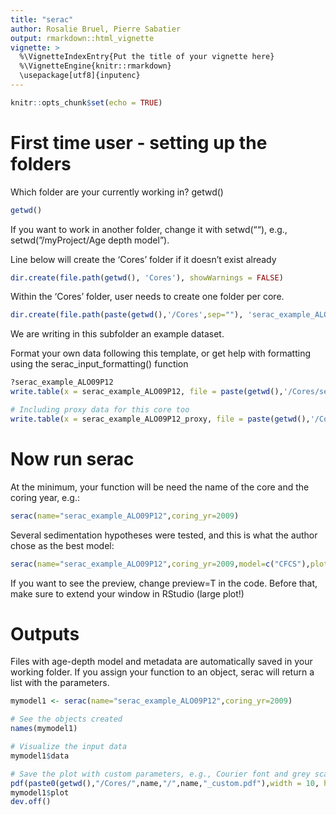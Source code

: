 ```yaml
---
title: "serac"
author: Rosalie Bruel, Pierre Sabatier
output: rmarkdown::html_vignette
vignette: >
  %\VignetteIndexEntry{Put the title of your vignette here}
  %\VignetteEngine{knitr::rmarkdown}
  \usepackage[utf8]{inputenc}
---
```


```r
knitr::opts_chunk$set(echo = TRUE)
```

# First time user - setting up the folders

Which folder are your currently working in?
getwd()
```r
getwd()
```

If you want to work in another folder, change it with setwd(""), e.g., setwd("/myProject/Age depth model").

Line below will create the 'Cores' folder if it doesn't exist already
```r
dir.create(file.path(getwd(), 'Cores'), showWarnings = FALSE)
```

Within the 'Cores' folder, user needs to create one folder per core.
```r
dir.create(file.path(paste(getwd(),'/Cores',sep=""), 'serac_example_ALO09P12'), showWarnings = FALSE)

```

We are writing in this subfolder an example dataset.

Format your own data following this template, or get help with formatting using the serac_input_formatting() function

```r
?serac_example_ALO09P12
write.table(x = serac_example_ALO09P12, file = paste(getwd(),'/Cores/serac_example_ALO09P12/serac_example_ALO09P12.txt',sep=""),col.names = T, row.names = F,sep="\t")

# Including proxy data for this core too
write.table(x = serac_example_ALO09P12_proxy, file = paste(getwd(),'/Cores/serac_example_ALO09P12/serac_example_ALO09P12_proxy.txt',sep=""),col.names = T, row.names = F,sep="\t")

```

# Now run serac
At the minimum, your function will be need the name of the core and the coring year, e.g.:

```r
serac(name="serac_example_ALO09P12",coring_yr=2009)
```


Several sedimentation hypotheses were tested, and this is what the author chose as the best model:
```r
serac(name="serac_example_ALO09P12",coring_yr=2009,model=c("CFCS"),plotphoto=FALSE,minphoto=c(0),maxphoto=c(210),plot_Pb=T,plot_Am=T,plot_Cs=T,Cher=c(30,40),Hemisphere=c("NH"),NWT=c(51,61),sedchange=c(75.5),plot_Pb_inst_deposit=T,inst_deposit=c(20,28,100,107,135,142,158,186),suppdescriptor=TRUE,descriptor_lab=c("Ca/Fe"),historic_d=c(20,28,100,107,135,142,158,186),historic_a=c(1994,1920,1886,1868),historic_n=c("sept1 994 flood","1920 flood","1886 flood","1868 flood ?"), min_yr=c(1750),dmax=c(180), plotpdf=TRUE,preview=F)

```

If you want to see the preview, change preview=T in the code.
Before that, make sure to extend your window in RStudio (large plot!)

# Outputs
Files with age-depth model and metadata are automatically saved in your working folder. If you assign your function to an object, serac will return a list with the parameters.

```r
mymodel1 <- serac(name="serac_example_ALO09P12",coring_yr=2009)

# See the objects created
names(mymodel1)

# Visualize the input data
mymodel1$data

# Save the plot with custom parameters, e.g., Courier font and grey scale without editing default colors.
pdf(paste0(getwd(),"/Cores/",name,"/",name,"_custom.pdf"),width = 10, height = 5, family="Courier", colormodel = "grey")
mymodel1$plot
dev.off()

```

